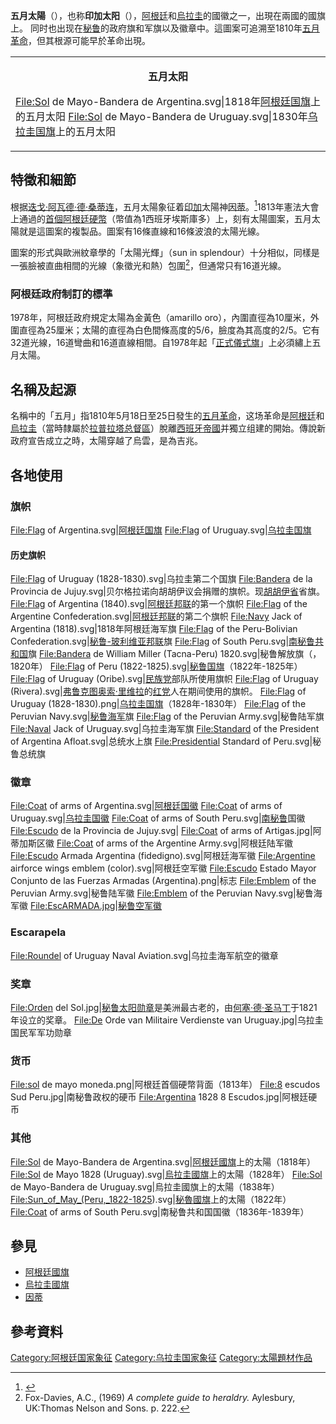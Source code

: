 {{NoteTA
|1=zh-hans:因蒂;zh-hant:印地;
|2=zh-hans:拉普拉塔;zh-hant:拉布拉他;
}}
'''五月太陽'''（{{Lang-es|'''Sol de Mayo'''}}），也称'''印加太阳'''（{{Lang-es|'''Sol incaico'''}}），[[阿根廷|阿根廷]]和[[烏拉圭|烏拉圭]]的國徽之一，出現在兩國的國旗上。 同时也出现在[[秘鲁|秘鲁]]的政府旗和军旗以及徽章中。這圖案可追溯至1810年[[阿根廷五月革命|五月革命]]，但其根源可能早於革命出現。
{| border="1" cellpadding="0" cellspacing="0" align="right"
|<center>'''五月太阳'''</center>
<gallery>
File:Sol de Mayo-Bandera de Argentina.svg|1818年[[阿根廷国旗|阿根廷国旗]]上的五月太阳
File:Sol de Mayo-Bandera de Uruguay.svg|1830年[[乌拉圭国旗|乌拉圭国旗]]上的五月太阳
</gallery>
|}

== 特徵和細節 ==
根据[[迭戈·阿瓦德·德·桑蒂连|迭戈·阿瓦德·德·桑蒂连]]，五月太陽象征着[[印加|印加]]太陽神[[因蒂|因蒂]]。<ref>{{Cite book|title=[[Historia_Argentina|Historia Argentina]]|last=Abad de Santillán|first=Diego|publisher=TEA (Tipográfica Editora Argentina)|year=1965|location=布宜诺斯艾利斯|oclc=651293057}}</ref>1813年憲法大會上通過的[[阿根廷雷亞爾|首個阿根廷硬幣]]（幣值為1西班牙埃斯庫多）上，刻有太陽圖案，五月太陽就是這圖案的複製品。圖案有16條直線和16條波浪的太陽光線。

圖案的形式與歐洲紋章學的「太陽光輝」（sun in splendour）十分相似，同樣是一張臉被直曲相間的光線（象徵光和熱）包圍<ref>Fox-Davies, A.C., (1969) ''A complete guide to heraldry.'' Aylesbury, UK:Thomas Nelson and Sons. p. 222.</ref>，但通常只有16道光線。

=== 阿根廷政府制訂的標準 ===
1978年，阿根廷政府規定太陽為金黃色（amarillo oro），內圍直徑為10厘米，外圍直徑為25厘米；太陽的直徑為白色間條高度的5/6，臉度為其高度的2/5。它有32道光線，16道彎曲和16道直線相間。自1978年起「[[阿根廷國旗|正式儀式旗]]」上必須繡上五月太陽。

== 名稱及起源 ==
名稱中的「五月」指1810年5月18日至25日發生的[[阿根廷五月革命|五月革命]]，这场革命是[[阿根廷|阿根廷]]和[[乌拉圭|烏拉圭]]（當時隸屬於[[拉普拉塔副王區|拉普拉塔总督區]]）脫離[[西班牙帝國|西班牙帝國]]并獨立组建的開始。傳說新政府宣告成立之時，太陽穿越了烏雲，是為吉兆。

== 各地使用 ==

=== 旗帜 ===
<gallery mode="packed">
File:Flag of Argentina.svg|[[阿根廷国旗|阿根廷国旗]]
File:Flag of Uruguay.svg|[[烏拉圭國旗|乌拉圭国旗]]
</gallery>

==== 历史旗帜 ====
<gallery mode="packed">
File:Flag of Uruguay (1828-1830).svg|乌拉圭第二个国旗
File:Bandera de la Provincia de Jujuy.svg|贝尔格拉诺向胡胡伊议会捐赠的旗帜。现[[胡胡伊省|胡胡伊省]]省旗。
File:Flag of Argentina (1840).svg|[[阿根廷邦联|阿根廷邦联]]的第一个旗帜
File:Flag of the Argentine Confederation.svg|[[阿根廷邦联|阿根廷邦联]]的第二个旗帜
File:Navy Jack of Argentina (1818).svg|1818年阿根廷海军旗
File:Flag of the Peru-Bolivian Confederation.svg|[[秘魯-玻利維亞邦聯|秘鲁-玻利维亚邦联]]旗
File:Flag of South Peru.svg|[[南秘鲁共和国|南秘鲁共和国]]旗
File:Bandera de William Miller (Tacna-Peru) 1820.svg|秘鲁解放旗（{{Translink|es|Guillermo Miller|吉列尔莫·米勒}}，1820年）
File:Flag of Peru (1822-1825).svg|[[秘鲁国旗|秘鲁国旗]]（1822年-1825年）
File:Flag of Uruguay (Oribe).svg|[[民族党_(乌拉圭)|民族党]]部队所使用旗帜
File:Flag of Uruguay (Rivera).svg|[[弗鲁克图奥索·里维拉|弗鲁克图奥索·里维拉]]的[[红党_(乌拉圭)|红党]]人在{{Translink|es|Uruguayan Civil War|乌拉圭内战}}期间使用的旗帜。
File:Flag of Uruguay (1828-1830).png|[[烏拉圭國旗|乌拉圭国旗]]（1828年-1830年）
File:Flag of the Peruvian Navy.svg|[[秘鲁海军|秘鲁海军]]旗
File:Flag of the Peruvian Army.svg|秘鲁陆军旗
File:Naval Jack of Uruguay.svg|乌拉圭海军旗
File:Standard of the President of Argentina Afloat.svg|总统水上旗
File:Presidential Standard of Peru.svg|秘鲁总统旗
</gallery>

=== 徽章 ===
<gallery mode="packed">
File:Coat of arms of Argentina.svg|[[阿根廷国徽|阿根廷国徽]]
File:Coat of arms of Uruguay.svg|[[乌拉圭国徽|乌拉圭国徽]]
File:Coat of arms of South Peru.svg|[[南秘鲁|南秘鲁]]国徽
File:Escudo de la Provincia de Jujuy.svg|{{Translink|es|Escudo de Jujuy|胡胡伊省徽}}
File:Coat of arms of Artigas.jpg|阿蒂加斯区徽
File:Coat of arms of the Argentine Army.svg|阿根廷陆军徽
File:Escudo Armada Argentina (fidedigno).svg|阿根廷海军徽
File:Argentine airforce wings emblem (color).svg|阿根廷空军徽
File:Escudo Estado Mayor Conjunto de las Fuerzas Armadas (Argentina).png|{{Translink|es|Estado Mayor Conjunto de las Fuerzas Armadas (Argentina)|武装部队联合参谋部 (阿根廷)|武装部队联合参谋部}}标志
File:Emblem of the Peruvian Army.svg|秘鲁陆军徽
File:Emblem of the Peruvian Navy.svg|秘鲁海军徽
File:EscARMADA.jpg|秘鲁空军徽
</gallery>

=== Escarapela ===
<gallery>
File:Roundel of Uruguay Naval Aviation.svg|乌拉圭海军航空的徽章
</gallery>

=== 奖章 ===
<gallery>
File:Orden del Sol.jpg|[[秘鲁太阳勋章|秘鲁太阳勋章]]是美洲最古老的，由[[何塞·德·圣马丁|何塞·德·圣马丁]]于1821年设立的奖章。
File:De Orde van Militaire Verdienste van Uruguay.jpg|乌拉圭国民军军功勋章
</gallery>

=== 货币 ===
<gallery mode="packed">
File:sol de mayo moneda.png|阿根廷首個硬幣背面（1813年）
File:8 escudos Sud Peru.jpg|南秘鲁政权的硬币
File:Argentina 1828 8 Escudos.jpg|阿根廷硬币
</gallery>

=== 其他 ===
<gallery>
File:Sol de Mayo-Bandera de Argentina.svg|[[阿根廷國旗|阿根廷國旗]]上的太陽（1818年）
File:Sol de Mayo 1828 (Uruguay).svg|[[烏拉圭國旗|烏拉圭國旗]]上的太陽（1828年）
File:Sol de Mayo-Bandera de Uruguay.svg|烏拉圭國旗上的太陽（1838年）
File:Sun_of_May_(Peru,_1822-1825).svg|[[秘魯國旗|秘魯國旗]]上的太陽（1822年）
File:Coat of arms of South Peru.svg|南秘鲁共和国国徽（1836年-1839年）
</gallery>

== 參見 ==
* [[阿根廷國旗|阿根廷國旗]]
* [[烏拉圭國旗|烏拉圭國旗]]
* [[因蒂|因蒂]]

== 參考資料 ==
{{Reflist}}

[[Category:阿根廷国家象征|Category:阿根廷国家象征]]
[[Category:乌拉圭国家象征|Category:乌拉圭国家象征]]
[[Category:太陽題材作品|Category:太陽題材作品]]